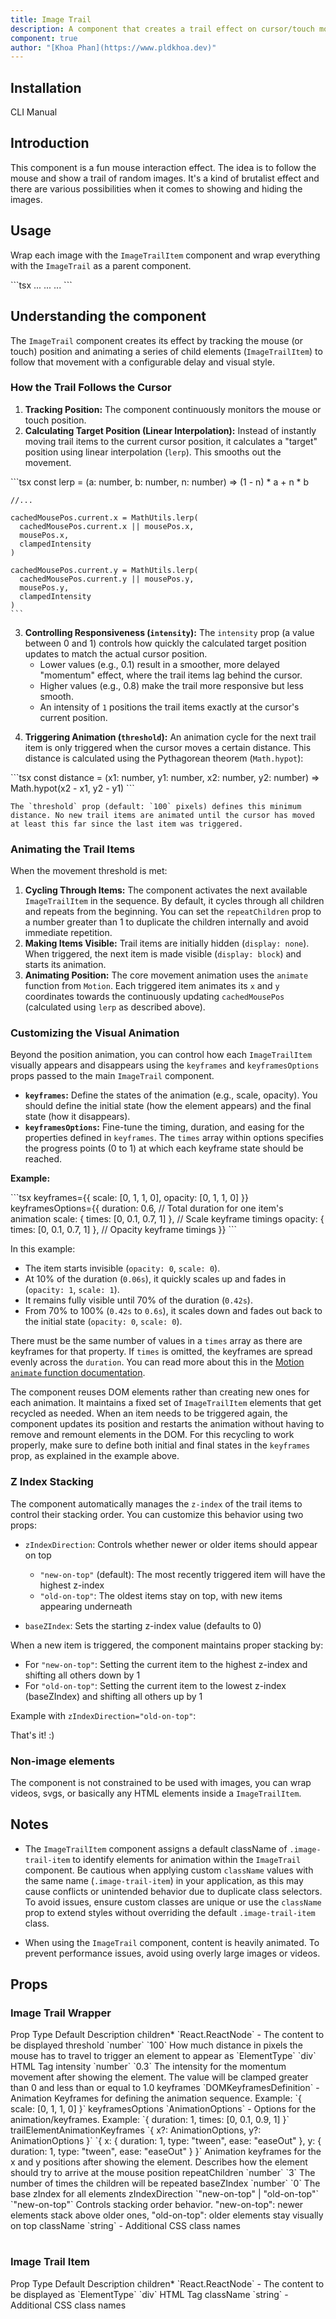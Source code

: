 ```yaml
---
title: Image Trail
description: A component that creates a trail effect on cursor/touch movement. Works also with videos, svgs, or any type of html elements.
component: true
author: "[Khoa Phan](https://www.pldkhoa.dev)"
---
```


<ComponentPreview name="image-trail-demo" />

## Installation

<Tabs defaultValue="cli">

<TabsList>
  <TabsTrigger value="cli">CLI</TabsTrigger>
  <TabsTrigger value="manual">Manual</TabsTrigger>
</TabsList>
<TabsContent value="cli">

<InstallTabs command="shadcn@latest add &quot;https://fancycomponents.dev/r/image-trail.json&quot;" npx />

</TabsContent>
<TabsContent value="manual">

<ComponentSource name="image-trail" />

</TabsContent>
</Tabs>

## Introduction

This component is a fun mouse interaction effect. The idea is to follow the mouse and show a trail of random images. It's a kind of brutalist effect and there are various possibilities when it comes to showing and hiding the images.

## Usage

Wrap each image with the `ImageTrailItem` component and wrap everything with the `ImageTrail` as a parent component.

<CodeSnippet title="Image trail usage example">
```tsx
<ImageTrail>
  <ImageTrailItem>...</ImageTrailItem>
  <ImageTrailItem>...</ImageTrailItem>
  <ImageTrailItem>...</ImageTrailItem>
</ImageTrail>
```
</CodeSnippet>

## Understanding the component

The `ImageTrail` component creates its effect by tracking the mouse (or touch) position and animating a series of child elements (`ImageTrailItem`) to follow that movement with a configurable delay and visual style.

### How the Trail Follows the Cursor

1.  **Tracking Position:** The component continuously monitors the mouse or touch position.
2.  **Calculating Target Position (Linear Interpolation):** Instead of instantly moving trail items to the current cursor position, it calculates a "target" position using linear interpolation (`lerp`). This smooths out the movement.

<CodeSnippet title="Calculating target position">
    ```tsx
    const lerp = (a: number, b: number, n: number) => (1 - n) * a + n * b

    //...

    cachedMousePos.current.x = MathUtils.lerp(
      cachedMousePos.current.x || mousePos.x,
      mousePos.x,
      clampedIntensity
    )

    cachedMousePos.current.y = MathUtils.lerp(
      cachedMousePos.current.y || mousePos.y,
      mousePos.y,
      clampedIntensity
    )
    ```
</CodeSnippet>

3.  **Controlling Responsiveness (`intensity`):** The `intensity` prop (a value between 0 and 1) controls how quickly the calculated target position updates to match the actual cursor position.
    *   Lower values (e.g., 0.1) result in a smoother, more delayed "momentum" effect, where the trail items lag behind the cursor.
    *   Higher values (e.g., 0.8) make the trail more responsive but less smooth.
    *   An intensity of `1` positions the trail items exactly at the cursor's current position.

<ComponentPreview name="image-trail-instant-demo" />

4.  **Triggering Animation (`threshold`):** An animation cycle for the next trail item is only triggered when the cursor moves a certain distance. This distance is calculated using the Pythagorean theorem (`Math.hypot`):

<CodeSnippet title="Calculating distance">
    ```tsx
    const distance = (x1: number, y1: number, x2: number, y2: number) =>
      Math.hypot(x2 - x1, y2 - y1)
    ```
</CodeSnippet>

    The `threshold` prop (default: `100` pixels) defines this minimum distance. No new trail items are animated until the cursor has moved at least this far since the last item was triggered.

### Animating the Trail Items

When the movement threshold is met:

1.  **Cycling Through Items:** The component activates the next available `ImageTrailItem` in the sequence. By default, it cycles through all children and repeats from the beginning. You can set the `repeatChildren` prop to a number greater than 1 to duplicate the children internally and avoid immediate repetition.
2.  **Making Items Visible:** Trail items are initially hidden (`display: none`). When triggered, the next item is made visible (`display: block`) and starts its animation.
3.  **Animating Position:** The core movement animation uses the `animate` function from `Motion`. Each triggered item animates its `x` and `y` coordinates towards the continuously updating `cachedMousePos` (calculated using `lerp` as described above).

### Customizing the Visual Animation

Beyond the position animation, you can control how each `ImageTrailItem` visually appears and disappears using the `keyframes` and `keyframesOptions` props passed to the main `ImageTrail` component.

*   **`keyframes`:** Define the states of the animation (e.g., scale, opacity). You should define the initial state (how the element appears) and the final state (how it disappears).
*   **`keyframesOptions`:** Fine-tune the timing, duration, and easing for the properties defined in `keyframes`. The `times` array within options specifies the progress points (0 to 1) at which each keyframe state should be reached.

**Example:**

<CodeSnippet title="Custom keyframes">
```tsx
keyframes={{ scale: [0, 1, 1, 0], opacity: [0, 1, 1, 0] }}
keyframesOptions={{
  duration: 0.6, // Total duration for one item's animation
  scale: { times: [0, 0.1, 0.7, 1] }, // Scale keyframe timings
  opacity: { times: [0, 0.1, 0.7, 1] }, // Opacity keyframe timings
}}
```
</CodeSnippet>

In this example:
*   The item starts invisible (`opacity: 0`, `scale: 0`).
*   At 10% of the duration (`0.06s`), it quickly scales up and fades in (`opacity: 1`, `scale: 1`).
*   It remains fully visible until 70% of the duration (`0.42s`).
*   From 70% to 100% (`0.42s` to `0.6s`), it scales down and fades out back to the initial state (`opacity: 0`, `scale: 0`).

There must be the same number of values in a `times` array as there are keyframes for that property. If `times` is omitted, the keyframes are spread evenly across the `duration`. You can read more about this in the [Motion `animate` function documentation](https://motion.dev/docs/animate#times).

The component reuses DOM elements rather than creating new ones for each animation. It maintains a fixed set of `ImageTrailItem` elements that get recycled as needed. When an item needs to be triggered again, the component updates its position and restarts the animation without having to remove and remount elements in the DOM. For this recycling to work properly, make sure to define both initial and final states in the `keyframes` prop, as explained in the example above.

### Z Index Stacking

The component automatically manages the `z-index` of the trail items to control their stacking order. You can customize this behavior using two props:

- `zIndexDirection`: Controls whether newer or older items should appear on top
  - `"new-on-top"` (default): The most recently triggered item will have the highest z-index
  - `"old-on-top"`: The oldest items stay on top, with new items appearing underneath

- `baseZIndex`: Sets the starting z-index value (defaults to 0)

When a new item is triggered, the component maintains proper stacking by:
- For `"new-on-top"`: Setting the current item to the highest z-index and shifting all others down by 1
- For `"old-on-top"`: Setting the current item to the lowest z-index (baseZIndex) and shifting all others up by 1

Example with `zIndexDirection="old-on-top"`:

<ComponentPreview name="image-trail-zindex-demo" />

That's it! :)

### Non-image elements

The component is not constrained to be used with images, you can wrap videos, svgs, or basically any HTML elements inside a `ImageTrailItem`.

<ComponentPreview name="image-trail-various-elements-demo" />

## Notes

- The `ImageTrailItem` component assigns a default className of `.image-trail-item` to identify elements for animation within the `ImageTrail` component. Be cautious when applying custom `className` values with the same name (`.image-trail-item`) in your application, as this may cause conflicts or unintended behavior due to duplicate class selectors. To avoid issues, ensure custom classes are unique or use the `className` prop to extend styles without overriding the default `.image-trail-item` class.

- When using the `ImageTrail` component, content is heavily animated. To prevent performance issues, avoid using overly large images or videos.

## Props

### Image Trail Wrapper

<Table>
  <TableHeader>
    <TableRow>
      <TableHead>Prop</TableHead>
      <TableHead>Type</TableHead>
      <TableHead>Default</TableHead>
      <TableHead>Description</TableHead>
    </TableRow>
  </TableHeader>
  <TableBody>
    <TableRow>
      <TableCell>
        children<span className="text-red-500">*</span>
      </TableCell>
      <TableCell>`React.ReactNode`</TableCell>
      <TableCell>-</TableCell>
      <TableCell>The content to be displayed</TableCell>
    </TableRow>
    <TableRow>
      <TableCell>threshold</TableCell>
      <TableCell>`number`</TableCell>
      <TableCell>`100`</TableCell>
      <TableCell>How much distance in pixels the mouse has to travel to trigger an element to appear</TableCell>
    </TableRow>
    <TableRow>
      <TableCell>as</TableCell>
      <TableCell>`ElementType`</TableCell>
      <TableCell>`div`</TableCell>
      <TableCell>HTML Tag</TableCell>
    </TableRow>
    <TableRow>
      <TableCell>intensity</TableCell>
      <TableCell>`number`</TableCell>
      <TableCell>`0.3`</TableCell>
      <TableCell>The intensity for the momentum movement after showing the element. The value will be clamped greater than 0 and less than or equal to 1.0</TableCell>
    </TableRow>
    <TableRow>
      <TableCell>keyframes</TableCell>
      <TableCell>`DOMKeyframesDefinition`</TableCell>
      <TableCell>-</TableCell>
      <TableCell>Animation Keyframes for defining the animation sequence. Example: `{ scale: [0, 1, 1, 0] }`</TableCell>
    </TableRow>
    <TableRow>
      <TableCell>keyframesOptions</TableCell>
      <TableCell>`AnimationOptions`</TableCell>
      <TableCell>-</TableCell>
      <TableCell>Options for the animation/keyframes. Example: `{ duration: 1, times: [0, 0.1, 0.9, 1] }`</TableCell>
    </TableRow>
    <TableRow>
      <TableCell>trailElementAnimationKeyframes</TableCell>
      <TableCell>`{ x?: AnimationOptions, y?: AnimationOptions }`</TableCell>
      <TableCell>`{ x: { duration: 1, type: "tween", ease: "easeOut" }, y: { duration: 1, type: "tween", ease: "easeOut" } }`</TableCell>
      <TableCell>Animation keyframes for the x and y positions after showing the element. Describes how the element should try to arrive at the mouse position</TableCell>
    </TableRow>
    <TableRow>
      <TableCell>repeatChildren</TableCell>
      <TableCell>`number`</TableCell>
      <TableCell>`3`</TableCell>
      <TableCell>The number of times the children will be repeated</TableCell>
    </TableRow>
    <TableRow>
      <TableCell>baseZIndex</TableCell>
      <TableCell>`number`</TableCell>
      <TableCell>`0`</TableCell>
      <TableCell>The base zIndex for all elements</TableCell>
    </TableRow>
    <TableRow>
      <TableCell>zIndexDirection</TableCell>
      <TableCell>`"new-on-top" | "old-on-top"`</TableCell>
      <TableCell>`"new-on-top"`</TableCell>
      <TableCell>Controls stacking order behavior. "new-on-top": newer elements stack above older ones, "old-on-top": older elements stay visually on top</TableCell>
    </TableRow>
    <TableRow>
      <TableCell>className</TableCell>
      <TableCell>`string`</TableCell>
      <TableCell>-</TableCell>
      <TableCell>Additional CSS class names</TableCell>
    </TableRow>
  </TableBody>
</Table>

### Image Trail Item

<Table>
  <TableHeader>
    <TableRow>
      <TableHead>Prop</TableHead>
      <TableHead>Type</TableHead>
      <TableHead>Default</TableHead>
      <TableHead>Description</TableHead>
    </TableRow>
  </TableHeader>
  <TableBody>
    <TableRow>
      <TableCell>
        children<span className="text-red-500">*</span>
      </TableCell>
      <TableCell>`React.ReactNode`</TableCell>
      <TableCell>-</TableCell>
      <TableCell>The content to be displayed</TableCell>
    </TableRow>
    <TableRow>
      <TableCell>as</TableCell>
      <TableCell>`ElementType`</TableCell>
      <TableCell>`div`</TableCell>
      <TableCell>HTML Tag</TableCell>
    </TableRow>
    <TableRow>
      <TableCell>className</TableCell>
      <TableCell>`string`</TableCell>
      <TableCell>-</TableCell>
      <TableCell>Additional CSS class names</TableCell>
    </TableRow>
  </TableBody>
</Table>